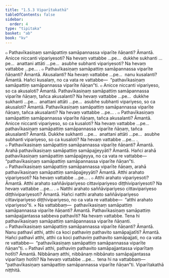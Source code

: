 ```yaml
---
title: "1.5.3 Viparītakathā"
tableOfContents: false
sidebar:
  order: 4
type: "tipitaka"
basket: "ab"
book: "kv"
---
```



<DynamicBreadcrumb />

<Division number="424" book="kv">

<Paragraph number="1477" book="kv">
๐ Pathavīkasiṇaṃ samāpattiṃ samāpannassa viparīte ñāṇanti? Āmantā. Anicce niccanti vipariyesoti? Na hevaṃ vattabbe …pe…  dukkhe sukhanti …pe…  anattani attāti …pe…  asubhe subhanti vipariyesoti? Na hevaṃ vattabbe …pe… .
</Paragraph>

<Paragraph number="1478" book="kv">
๐ Pathavīkasiṇaṃ samāpattiṃ samāpannassa viparīte ñāṇanti? Āmantā. Akusalanti? Na hevaṃ vattabbe …pe…  nanu kusalanti? Āmantā. Hañci kusalaṃ, no ca vata re vattabbe—  “pathavīkasiṇaṃ samāpattiṃ samāpannassa viparīte ñāṇan”ti.
</Paragraph>

<Paragraph number="1479" book="kv">
๐ Anicce niccanti vipariyeso, so ca akusaloti? Āmantā. Pathavīkasiṇaṃ samāpattiṃ samāpannassa viparīte ñāṇaṃ, tañca akusalanti? Na hevaṃ vattabbe …pe…  dukkhe sukhanti …pe…  anattani attāti …pe…  asubhe subhanti vipariyeso, so ca akusaloti? Āmantā. Pathavīkasiṇaṃ samāpattiṃ samāpannassa viparīte ñāṇaṃ, tañca akusalanti? Na hevaṃ vattabbe …pe… .
</Paragraph>

</Division>
<Division number="425" book="kv">

<Paragraph number="1480" book="kv">
๐ Pathavīkasiṇaṃ samāpattiṃ samāpannassa viparīte ñāṇaṃ, tañca akusalanti? Āmantā. Anicce niccanti vipariyeso, so ca kusaloti? Na hevaṃ vattabbe …pe…  pathavīkasiṇaṃ samāpattiṃ samāpannassa viparīte ñāṇaṃ, tañca akusalanti? Āmantā. Dukkhe sukhanti …pe…  anattani attāti …pe…  asubhe subhanti vipariyeso, so ca kusaloti? Na hevaṃ vattabbe …pe… .
</Paragraph>

</Division>
<Division number="426" book="kv">

<Paragraph number="1481" book="kv">
๐ Pathavīkasiṇaṃ samāpattiṃ samāpannassa viparīte ñāṇanti? Āmantā. Arahā pathavīkasiṇaṃ samāpattiṃ samāpajjeyyāti? Āmantā. Hañci arahā pathavīkasiṇaṃ samāpattiṃ samāpajjeyya, no ca vata re vattabbe—  “pathavīkasiṇaṃ samāpattiṃ samāpannassa viparīte ñāṇan”ti.
</Paragraph>

<Paragraph number="1482" book="kv">
๐ Pathavīkasiṇaṃ samāpattiṃ samāpannassa viparīte ñāṇaṃ, arahā pathavīkasiṇaṃ samāpattiṃ samāpajjeyyāti? Āmantā. Atthi arahato vipariyesoti? Na hevaṃ vattabbe …pe… .
</Paragraph>

<Paragraph number="1483" book="kv">
๐ Atthi arahato vipariyesoti? Āmantā. Atthi arahato saññāvipariyeso cittavipariyeso diṭṭhivipariyesoti? Na hevaṃ vattabbe …pe… .
</Paragraph>

<Paragraph number="1484" book="kv">
๐ Natthi arahato saññāvipariyeso cittavipariyeso diṭṭhivipariyesoti? Āmantā. Hañci natthi arahato saññāvipariyeso cittavipariyeso diṭṭhivipariyeso, no ca vata re vattabbe—  “atthi arahato vipariyeso”ti.
</Paragraph>

</Division>
<Division number="427" book="kv">

<Paragraph number="1485" book="kv">
× Na vattabbaṃ—  pathavīkasiṇaṃ samāpattiṃ samāpannassa viparīte ñāṇanti? Āmantā. Pathavīkasiṇaṃ samāpattiṃ samāpajjantassa sabbeva pathavīti? Na hevaṃ vattabbe. Tena hi pathavīkasiṇaṃ samāpattiṃ samāpannassa viparīte ñāṇanti.
</Paragraph>

<Paragraph number="1486" book="kv">
๐ Pathavīkasiṇaṃ samāpattiṃ samāpannassa viparīte ñāṇanti? Āmantā. Nanu pathavī atthi, atthi ca koci pathaviṃ pathavito samāpajjatīti? Āmantā. Hañci pathavī atthi, atthi ca koci pathaviṃ pathavito samāpajjati, no ca vata re vattabbe—  “pathavīkasiṇaṃ samāpattiṃ samāpannassa viparīte ñāṇan”ti.
</Paragraph>

<Paragraph number="1487" book="kv">
๐ Pathavī atthi, pathaviṃ pathavito samāpajjantassa viparītaṃ hotīti? Āmantā. Nibbānaṃ atthi, nibbānaṃ nibbānato samāpajjantassa viparītaṃ hotīti? Na hevaṃ vattabbe …pe…  tena hi na vattabbaṃ—  “pathavīkasiṇaṃ samāpattiṃ samāpannassa viparīte ñāṇan”ti.

</Paragraph>
</Division>

<Paragraph number="1488" type="center" book="kv">
Viparītakathā niṭṭhitā.
</Paragraph>